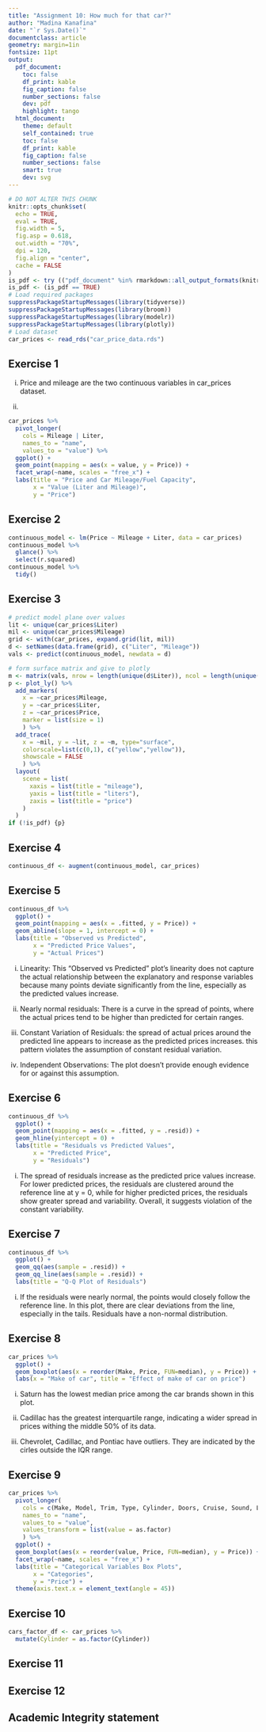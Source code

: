```yaml
---
title: "Assignment 10: How much for that car?"
author: "Madina Kanafina"
date: "`r Sys.Date()`"
documentclass: article
geometry: margin=1in
fontsize: 11pt
output:
  pdf_document:
    toc: false
    df_print: kable
    fig_caption: false
    number_sections: false
    dev: pdf
    highlight: tango
  html_document:
    theme: default
    self_contained: true
    toc: false
    df_print: kable
    fig_caption: false
    number_sections: false
    smart: true
    dev: svg
---
```


```r
# DO NOT ALTER THIS CHUNK
knitr::opts_chunk$set(
  echo = TRUE,
  eval = TRUE,
  fig.width = 5,
  fig.asp = 0.618,
  out.width = "70%",
  dpi = 120,
  fig.align = "center",
  cache = FALSE
)
is_pdf <- try (("pdf_document" %in% rmarkdown::all_output_formats(knitr::current_input())), silent=TRUE)
is_pdf <- (is_pdf == TRUE)
# Load required packages
suppressPackageStartupMessages(library(tidyverse))
suppressPackageStartupMessages(library(broom))
suppressPackageStartupMessages(library(modelr))
suppressPackageStartupMessages(library(plotly))
# Load dataset
car_prices <- read_rds("car_price_data.rds")
```


## Exercise 1

i. Price and mileage are the two continuous variables in car_prices dataset.

ii. 
```r
car_prices %>%
  pivot_longer(
    cols = Mileage | Liter,
    names_to = "name",
    values_to = "value") %>%
  ggplot() +
  geom_point(mapping = aes(x = value, y = Price)) +
  facet_wrap(~name, scales = "free_x") +
  labs(title = "Price and Car Mileage/Fuel Capacity",
       x = "Value (Liter and Mileage)",
       y = "Price")
```

## Exercise 2

```r
continuous_model <- lm(Price ~ Mileage + Liter, data = car_prices)
continuous_model %>%
  glance() %>%
  select(r.squared)
continuous_model %>%
  tidy()
```
## Exercise 3

```r
# predict model plane over values
lit <- unique(car_prices$Liter)
mil <- unique(car_prices$Mileage)
grid <- with(car_prices, expand.grid(lit, mil))
d <- setNames(data.frame(grid), c("Liter", "Mileage"))
vals <- predict(continuous_model, newdata = d)

# form surface matrix and give to plotly
m <- matrix(vals, nrow = length(unique(d$Liter)), ncol = length(unique(d$Mileage)))
p <- plot_ly() %>%
  add_markers(
    x = ~car_prices$Mileage, 
    y = ~car_prices$Liter, 
    z = ~car_prices$Price, 
    marker = list(size = 1)
    ) %>%
  add_trace(
    x = ~mil, y = ~lit, z = ~m, type="surface", 
    colorscale=list(c(0,1), c("yellow","yellow")),
    showscale = FALSE
    ) %>%
  layout(
    scene = list(
      xaxis = list(title = "mileage"),
      yaxis = list(title = "liters"),
      zaxis = list(title = "price")
    )
  )
if (!is_pdf) {p}
```

## Exercise 4

```r
continuous_df <- augment(continuous_model, car_prices)
```
  
## Exercise 5

```r
continuous_df %>%
  ggplot() +
  geom_point(mapping = aes(x = .fitted, y = Price)) +
  geom_abline(slope = 1, intercept = 0) +
  labs(title = "Observed vs Predicted",
       x = "Predicted Price Values",
       y = "Actual Prices")
```

i. Linearity: This "Observed vs Predicted" plot's linearity does not capture the actual relationship between the explanatory and response variables because many points deviate significantly from the line, especially as the predicted values increase.

ii. Nearly normal residuals: There is a curve in the spread of points, where the actual prices tend to be higher than predicted for certain ranges.

iii. Constant Variation of Residuals: the spread of actual prices around the predicted line appears to increase as the predicted prices increases. this pattern violates the assumption of constant residual variation.

iv. Independent Observations: The plot doesn't provide enough evidence for or against this assumption. 

## Exercise 6

```r
continuous_df %>%
  ggplot() +
  geom_point(mapping = aes(x = .fitted, y = .resid)) +
  geom_hline(yintercept = 0) +
  labs(title = "Residuals vs Predicted Values",
       x = "Predicted Price",
       y = "Residuals")
```

i. The spread of residuals increase as the predicted price values increase. For lower predicted prices, the residuals are clustered around the reference line at y = 0, while for higher predicted prices, the residuals show greater spread and variability. Overall, it suggests violation of the constant variability.

## Exercise 7

```r
continuous_df %>%
  ggplot() +
  geom_qq(aes(sample = .resid)) +
  geom_qq_line(aes(sample = .resid)) +
  labs(title = "Q-Q Plot of Residuals")
```

i. If the residuals were nearly normal, the points would closely follow the reference line. In this plot, there are clear deviations from the line, especially in the tails. Residuals have a non-normal distribution.  

## Exercise 8

```r
car_prices %>%
  ggplot() +
  geom_boxplot(aes(x = reorder(Make, Price, FUN=median), y = Price)) +
  labs(x = "Make of car", title = "Effect of make of car on price")
```

i. Saturn has the lowest median  price among the car brands shown in this plot.

ii. Cadillac has the greatest interquartile range, indicating a wider spread in prices withing the middle 50% of its data.

iii. Chevrolet, Cadillac, and Pontiac have outliers. They are indicated by the cirles outside the IQR range. 

## Exercise 9

```r
car_prices %>%
  pivot_longer(
    cols = c(Make, Model, Trim, Type, Cylinder, Doors, Cruise, Sound, Leather), 
    names_to = "name", 
    values_to = "value", 
    values_transform = list(value = as.factor)
    ) %>%
  ggplot() +
  geom_boxplot(aes(x = reorder(value, Price, FUN=median), y = Price)) +
  facet_wrap(~name, scales = "free_x") +
  labs(title = "Categorical Variables Box Plots",
       x = "Categories",
       y = "Price") +
  theme(axis.text.x = element_text(angle = 45))
```

## Exercise 10

```r
cars_factor_df <- car_prices %>%
  mutate(Cylinder = as.factor(Cylinder))
```


## Exercise 11




## Exercise 12




## Academic Integrity statement


